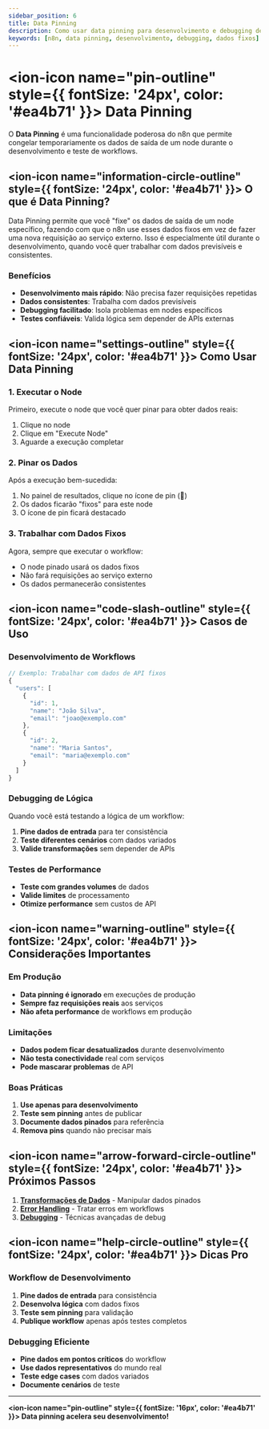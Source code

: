 ---
sidebar_position: 6
title: Data Pinning
description: Como usar data pinning para desenvolvimento e debugging de workflows
keywords: [n8n, data pinning, desenvolvimento, debugging, dados fixos]
---

# <ion-icon name="pin-outline" style={{ fontSize: '24px', color: '#ea4b71' }}></ion-icon> Data Pinning

O **Data Pinning** é uma funcionalidade poderosa do n8n que permite congelar temporariamente os dados de saída de um node durante o desenvolvimento e teste de workflows.

## <ion-icon name="information-circle-outline" style={{ fontSize: '24px', color: '#ea4b71' }}></ion-icon> O que é Data Pinning?

Data Pinning permite que você "fixe" os dados de saída de um node específico, fazendo com que o n8n use esses dados fixos em vez de fazer uma nova requisição ao serviço externo. Isso é especialmente útil durante o desenvolvimento, quando você quer trabalhar com dados previsíveis e consistentes.

### Benefícios

- **Desenvolvimento mais rápido**: Não precisa fazer requisições repetidas
- **Dados consistentes**: Trabalha com dados previsíveis
- **Debugging facilitado**: Isola problemas em nodes específicos
- **Testes confiáveis**: Valida lógica sem depender de APIs externas

## <ion-icon name="settings-outline" style={{ fontSize: '24px', color: '#ea4b71' }}></ion-icon> Como Usar Data Pinning

### 1. Executar o Node

Primeiro, execute o node que você quer pinar para obter dados reais:

1. Clique no node
2. Clique em "Execute Node"
3. Aguarde a execução completar

### 2. Pinar os Dados

Após a execução bem-sucedida:

1. No painel de resultados, clique no ícone de pin (📌)
2. Os dados ficarão "fixos" para este node
3. O ícone de pin ficará destacado

### 3. Trabalhar com Dados Fixos

Agora, sempre que executar o workflow:

- O node pinado usará os dados fixos
- Não fará requisições ao serviço externo
- Os dados permanecerão consistentes

## <ion-icon name="code-slash-outline" style={{ fontSize: '24px', color: '#ea4b71' }}></ion-icon> Casos de Uso

### Desenvolvimento de Workflows

```javascript
// Exemplo: Trabalhar com dados de API fixos
{
  "users": [
    {
      "id": 1,
      "name": "João Silva",
      "email": "joao@exemplo.com"
    },
    {
      "id": 2,
      "name": "Maria Santos",
      "email": "maria@exemplo.com"
    }
  ]
}
```

### Debugging de Lógica

Quando você está testando a lógica de um workflow:

1. **Pine dados de entrada** para ter consistência
2. **Teste diferentes cenários** com dados variados
3. **Valide transformações** sem depender de APIs

### Testes de Performance

- **Teste com grandes volumes** de dados
- **Valide limites** de processamento
- **Otimize performance** sem custos de API

## <ion-icon name="warning-outline" style={{ fontSize: '24px', color: '#ea4b71' }}></ion-icon> Considerações Importantes

### Em Produção

- **Data pinning é ignorado** em execuções de produção
- **Sempre faz requisições reais** aos serviços
- **Não afeta performance** de workflows em produção

### Limitações

- **Dados podem ficar desatualizados** durante desenvolvimento
- **Não testa conectividade** real com serviços
- **Pode mascarar problemas** de API

### Boas Práticas

1. **Use apenas para desenvolvimento**
2. **Teste sem pinning** antes de publicar
3. **Documente dados pinados** para referência
4. **Remova pins** quando não precisar mais

## <ion-icon name="arrow-forward-circle-outline" style={{ fontSize: '24px', color: '#ea4b71' }}></ion-icon> Próximos Passos

1. **[Transformações de Dados](./transformacoes-dados)** - Manipular dados pinados
2. **[Error Handling](../flow-logic/error-handling)** - Tratar erros em workflows
3. **[Debugging](../flow-logic/debugging)** - Técnicas avançadas de debug

## <ion-icon name="help-circle-outline" style={{ fontSize: '24px', color: '#ea4b71' }}></ion-icon> Dicas Pro

### Workflow de Desenvolvimento

1. **Pine dados de entrada** para consistência
2. **Desenvolva lógica** com dados fixos
3. **Teste sem pinning** para validação
4. **Publique workflow** apenas após testes completos

### Debugging Eficiente

- **Pine dados em pontos críticos** do workflow
- **Use dados representativos** do mundo real
- **Teste edge cases** com dados variados
- **Documente cenários** de teste

---

**<ion-icon name="pin-outline" style={{ fontSize: '16px', color: '#ea4b71' }}></ion-icon> Data pinning acelera seu desenvolvimento!** 